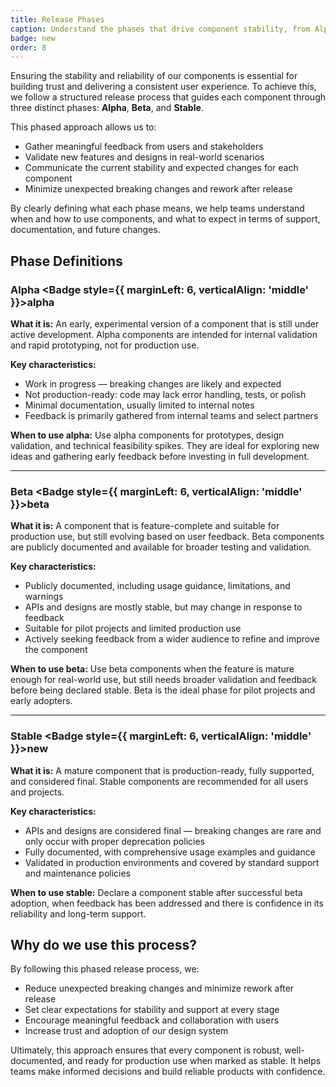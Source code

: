```yaml
---
title: Release Phases
caption: Understand the phases that drive component stability, from Alpha to Stable
badge: new
order: 8
---
```


Ensuring the stability and reliability of our components is essential for building trust and delivering a consistent user experience. To achieve this, we follow a structured release process that guides each component through three distinct phases: **Alpha**, **Beta**, and **Stable**.

This phased approach allows us to:

- Gather meaningful feedback from users and stakeholders
- Validate new features and designs in real-world scenarios
- Communicate the current stability and expected changes for each component
- Minimize unexpected breaking changes and rework after release

By clearly defining what each phase means, we help teams understand when and how to use components, and what to expect in terms of support, documentation, and future changes.

## Phase Definitions

### Alpha <Badge style={{ marginLeft: 6, verticalAlign: 'middle' }}>alpha</Badge>

**What it is:**
An early, experimental version of a component that is still under active development. Alpha components are intended for internal validation and rapid prototyping, not for production use.

**Key characteristics:**

- Work in progress — breaking changes are likely and expected
- Not production-ready: code may lack error handling, tests, or polish
- Minimal documentation, usually limited to internal notes
- Feedback is primarily gathered from internal teams and select partners

**When to use alpha:**
Use alpha components for prototypes, design validation, and technical feasibility spikes. They are ideal for exploring new ideas and gathering early feedback before investing in full development.

---

### Beta <Badge style={{ marginLeft: 6, verticalAlign: 'middle' }}>beta</Badge>

**What it is:**
A component that is feature-complete and suitable for production use, but still evolving based on user feedback. Beta components are publicly documented and available for broader testing and validation.

**Key characteristics:**

- Publicly documented, including usage guidance, limitations, and warnings
- APIs and designs are mostly stable, but may change in response to feedback
- Suitable for pilot projects and limited production use
- Actively seeking feedback from a wider audience to refine and improve the component

**When to use beta:**
Use beta components when the feature is mature enough for real-world use, but still needs broader validation and feedback before being declared stable. Beta is the ideal phase for pilot projects and early adopters.

---

### Stable <Badge style={{ marginLeft: 6, verticalAlign: 'middle' }}>new</Badge>

**What it is:**
A mature component that is production-ready, fully supported, and considered final. Stable components are recommended for all users and projects.

**Key characteristics:**

- APIs and designs are considered final — breaking changes are rare and only occur with proper deprecation policies
- Fully documented, with comprehensive usage examples and guidance
- Validated in production environments and covered by standard support and maintenance policies

**When to use stable:**
Declare a component stable after successful beta adoption, when feedback has been addressed and there is confidence in its reliability and long-term support.

## Why do we use this process?

By following this phased release process, we:

- Reduce unexpected breaking changes and minimize rework after release
- Set clear expectations for stability and support at every stage
- Encourage meaningful feedback and collaboration with users
- Increase trust and adoption of our design system

Ultimately, this approach ensures that every component is robust, well-documented, and ready for production use when marked as stable. It helps teams make informed decisions and build reliable products with confidence.
